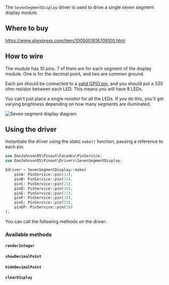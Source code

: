 The `SevenSegmentDisplay` driver is used to drive a single seven segment display module.

## Where to buy

https://www.aliexpress.com/item/1005001616709100.html

## How to wire

The module has 10 pins. 7 of them are for each segment of the display module. One is for the decimal point, and two are common ground.

Each pin should be connected to a [valid GPIO pin](https://pinout.xyz), and you should put a 330 ohm resistor between each LED. This means you will have 8 LEDs.

<Info>You can't just place a single resistor for all the LEDs. If you do this, you'll get varying brightness depending on how many segments are illuminated.</Info>

![Seven segment display diagram](/7-segment-diagram.png)

## Using the driver

Instantiate the driver using the static `make()` function, passing a reference to each pin.

```php
use DanJohnson95\Pinout\Facades\PinService;
use DanJohnson95\Pinout\Drivers\SevenSegmentDisplay;

$driver = SevenSegmentDisplay::make(
    pinA: PinService::pin(13),
    pinB: PinService::pin(14),
    pinC: PinService::pin(15),
    pinD: PinService::pin(16),
    pinE: PinService::pin(17),
    pinF: PinService::pin(18),
    pinG: PinService::pin(19),
    pinDP: PinService::pin(20)
);
```

You can call the following methods on the driver:

### Available methods

#### `renderInteger`

#### `showDecimalPoint`

#### `hideDecimalPoint`

#### `clearDisplay`
